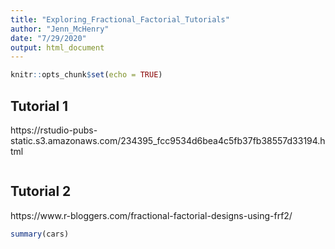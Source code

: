 ```yaml
---
title: "Exploring_Fractional_Factorial_Tutorials"
author: "Jenn_McHenry"
date: "7/29/2020"
output: html_document
---
```


```r
knitr::opts_chunk$set(echo = TRUE)
```

## Tutorial 1
https://rstudio-pubs-static.s3.amazonaws.com/234395_fcc9534d6bea4c5fb37fb38557d33194.html

```r

```

## Tutorial 2
https://www.r-bloggers.com/fractional-factorial-designs-using-frf2/

```r
summary(cars)
```

